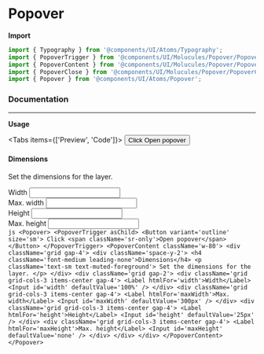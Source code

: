 
# Popover

**Import**

```js
import { Typography } from '@components/UI/Atoms/Typography';
import { PopoverTrigger } from '@components/UI/Molucules/Popover/PopoverTrigger';
import { PopoverContent } from '@components/UI/Molucules/Popover/PopoverContent';
import { PopoverClose } from '@components/UI/Molucules/Popover/PopoverClose';
import { Popover } from '@components/UI/Atoms/Popover';
```

### Documentation

---

**Usage**

<Tabs items={['Preview', 'Code']}>
  <Tab>
    <Popover>
      <PopoverTrigger asChild>
        <Button variant='outline' size='sm'>
          Click
          <span className='sr-only'>Open popover</span>
        </Button>
      </PopoverTrigger>
      <PopoverContent className='w-80'>
        <div className='grid gap-4'>
          <div className='space-y-2'>
            <h4 className='font-medium leading-none'>Dimensions</h4>
            <p className='text-sm text-muted-foreground'>
              Set the dimensions for the layer.
            </p>
          </div>
          <div className='grid gap-2'>
            <div className='grid grid-cols-3 items-center gap-4'>
              <Label htmlFor='width'>Width</Label>
              <Input
                id='width'
                defaultValue='100%'
                className='col-span-2 h-8'
              />
            </div>
            <div className='grid grid-cols-3 items-center gap-4'>
              <Label htmlFor='maxWidth'>Max. width</Label>
              <Input
                id='maxWidth'
                defaultValue='300px'
                className='col-span-2 h-8'
              />
            </div>
            <div className='grid grid-cols-3 items-center gap-4'>
              <Label htmlFor='height'>Height</Label>
              <Input
                id='height'
                defaultValue='25px'
                className='col-span-2 h-8'
              />
            </div>
            <div className='grid grid-cols-3 items-center gap-4'>
              <Label htmlFor='maxHeight'>Max. height</Label>
              <Input
                id='maxHeight'
                defaultValue='none'
                className='col-span-2 h-8'
              />
            </div>
          </div>
        </div>
      </PopoverContent>
    </Popover>
  </Tab>
  <Tab>
    ```js
    <Popover>
      <PopoverTrigger asChild>
        <Button variant='outline' size='sm'>
          Click
          <span className='sr-only'>Open popover</span>
        </Button>
      </PopoverTrigger>
      <PopoverContent className='w-80'>
        <div className='grid gap-4'>
          <div className='space-y-2'>
            <h4 className='font-medium leading-none'>Dimensions</h4>
            <p className='text-sm text-muted-foreground'>
              Set the dimensions for the layer.
            </p>
          </div>
          <div className='grid gap-2'>
            <div className='grid grid-cols-3 items-center gap-4'>
              <Label htmlFor='width'>Width</Label>
              <Input id='width' defaultValue='100%' />
            </div>
            <div className='grid grid-cols-3 items-center gap-4'>
              <Label htmlFor='maxWidth'>Max. width</Label>
              <Input id='maxWidth' defaultValue='300px' />
            </div>
            <div className='grid grid-cols-3 items-center gap-4'>
              <Label htmlFor='height'>Height</Label>
              <Input id='height' defaultValue='25px' />
            </div>
            <div className='grid grid-cols-3 items-center gap-4'>
              <Label htmlFor='maxHeight'>Max. height</Label>
              <Input id='maxHeight' defaultValue='none' />
            </div>
          </div>
        </div>
      </PopoverContent>
    </Popover>
    ```
  </Tab>
</Tabs>
